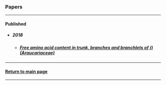 ### Papers

***

<h4>Published</h4>

* <h5>2018</h5>

    + <h5>[Free amino acid content in trunk, branches and branchlets of \(\textit{Araucaria angustifolia}\) (Araucariaceae)](https://bit.ly/2VkGUFY)</h5>

***

<h4>[Return to main page](http://leg.ufpr.br/~henrique/)</h4>

***